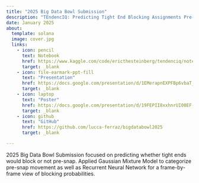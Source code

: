 ```yaml
---
title: "2025 Big Data Bowl Submission"
description: "TEndencIQ: Predicting Tight End Blocking Assignments Pre-Snap"
date: January 2025
about:
  template: solana
  image: cover.jpg
  links: 
    - icon: pencil
      text: Notebook
      href: https://www.kaggle.com/code/ericthesteinberg/tendenciq/notebook
      target: _blank
    - icon: file-earmark-ppt-fill
      text: "Presentation"
      href: https://docs.google.com/presentation/d/1EMerapnEXPFBp6vbaT_pQjM1ArqMcFUf/edit#slide=id.p1
      target: _blank
    - icon: laptop
      text: "Poster"
      href: https://docs.google.com/presentation/d/19FEPII8xxhnrUI00EF-SE4aNuaOfOeTn/edit#slide=id.p1
      target: _blank
    - icon: github
      text: "GitHub"
      href: https://github.com/lucca-ferraz/bigdatabowl2025
      target: _blank

---
```


2025 Big Data Bowl Submission focused on predicting whether tight ends would block or not pre-snap. Applied Gaussian Mixture Model to categorize pre-snap movement as well as Recurrent Neural Network for a frame-by-frame view of blocking probabilities.
